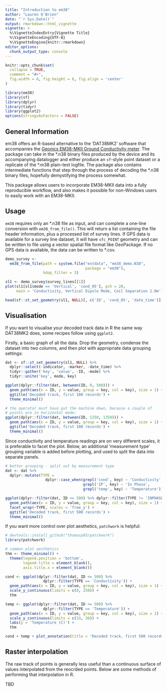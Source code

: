```yaml
---
title: "Introduction to em38"
author: "Lauren O'Brien"
date: "`r Sys.Date()`"
output: rmarkdown::html_vignette
vignette: >
  %\VignetteIndexEntry{Vignette Title}
  %\VignetteEncoding{UTF-8}
  %\VignetteEngine{knitr::rmarkdown}
editor_options: 
  chunk_output_type: console
---
```


```r
knitr::opts_chunk$set(
  collapse = TRUE,
  comment = "#>",
  fig.width = 6, fig.height = 6, fig.align = 'center'
)
```

```r
library(em38)
library(sf)
library(dplyr)
library(tidyr)
library(ggplot2)
options(stringsAsFactors = FALSE)
```

## General Information

em38 offers an R-based alternative to the 'DAT38MK2' software that accompanies the [Geonics EM38-MKII Ground Conductivity meter](http://www.geonics.com/html/em38.html). The package can take in the \*.n38 binary files produced by the device and its accompanying datalogger and either produce an `sf`-style point dataset or a replicate of the \*.m38 plain-text logfile. The package also contains intermediate functions that step through the process of decoding the \*.n38 binary files, hopefully demystifying the process somewhat.

This package allows users to incorporate EM38-MKII data into a fully reproducible workflow, and also makes it possible for non-Windows users to easily work with an EM38-MKII.

## Usage

`em38` requires only an \*.n38 file as input, and can complete a one-line conversion with `em38_from_file()`. This will return a list containing the file header information, plus a processed list of survey lines. If GPS data is available for a survey line dataset, it will have `sfc_POINT` geometry and can be written to file using a vector spatial file format like GeoPackage. If no GPS data is available, the data can be written to \*.csv.

```r
demo_survey <-
  em38_from_file(path = system.file("extdata", "em38_demo.N38", 
                                    package = "em38"),
                 hdop_filter = 3)

sl1 <- demo_survey$survey_lines[[1]]
plot(sl1[sl1$mode == 'Vertical', 'cond_05'], pch = 20, 
     main = 'Conductivity, Vertical Dipole Mode, Coil Separation 1.0m')

head(sf::st_set_geometry(sl1, NULL)[, c('ID', 'cond_05', 'date_time')])
```

## Visualisation

If you want to visualise your decoded track data in R the same way DAT38MK2 does, some recipes follow using `ggplot2`.

Firstly, a basic graph of all the data. Drop the geometry, condense the dataset into two columns, and then plot with appropriate data grouping settings:

```r
dat <- sf::st_set_geometry(sl1, NULL) %>% 
  dplyr::select(-indicator, -marker, -date_time) %>% 
  tidyr::gather('key', 'value', -ID, -mode) %>% 
  tidyr::unite('key', mode, key)

ggplot(dplyr::filter(dat, between(ID, 0, 500))) +
  geom_path(aes(x = ID, y = value, group = key, col = key), size = 1) +
  ggtitle('Decoded track, first 100 records') +
  theme_minimal()

# the operator must have put the machine down, because a couple of
# points are in horizontal mode:
ggplot(dplyr::filter(dat, between(ID, 1250, 1350))) +
  geom_path(aes(x = ID, y = value, group = key, col = key), size = 1) +
  ggtitle('Decoded track, first 100 records') +
  theme_minimal()
```

Since conductivity and temperature readings are on very different scales, it is preferable to facet the plot. Below, an additional 'measurement type' grouping variable is added before plotting, and used to split the data into separate panels.

```r
# better grouping - split out by measurement type
dat <- dat %>% 
  dplyr::mutate(TYPE = 
                  dplyr::case_when(grepl('cond', key) ~ 'Conductivity',
                                   grepl('IP', key) ~ 'In Phase',
                                   grepl('temp', key) ~ 'Temperature'))

ggplot(dplyr::filter(dat, ID <= 500) %>% dplyr::filter(TYPE != 'INPHASE')) +
  geom_path(aes(x = ID, y = value, group = key, col = key), size = 1) +
  facet_wrap(~TYPE, scales = 'free_y') +
  ggtitle('Decoded track, first 500 records') +
  theme_minimal()
```

If you want more control over plot aesthetics, `patchwork` is helpful:

```r
# devtools::install_github("thomasp85/patchwork")
library(patchwork)

# common plot aesthetics
thm <- theme_minimal() +
  theme(legend.position = 'bottom', 
        legend.title = element_blank(),
        axis.title.x = element_blank())

cond <- ggplot(dplyr::filter(dat, ID <= 500) %>% 
                 dplyr::filter(TYPE == 'Conductivity')) +
  geom_path(aes(x = ID, y = value, group = key, col = key), size = 1) +
  scale_y_continuous(limits = c(0, 250)) +
  thm

temp <- ggplot(dplyr::filter(dat, ID <= 500) %>% 
                 dplyr::filter(TYPE == 'Temperature')) +
  geom_path(aes(x = ID, y = value, group = key, col = key), size = 1) +
  scale_y_continuous(limits = c(33, 36)) +
  labs(y = 'Temperature (C)') +
  thm

cond + temp + plot_annotation(title = 'Decoded track, first 500 records')

```

## Raster interpolation

The raw track of points is generally less useful than a continuous surface of values interpolated from the reocrded points. Below are some methods of performing that interpolation in R.

TBD


